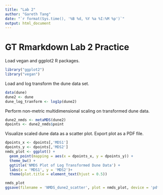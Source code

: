 ```yaml
---
title: "Lab 2"
author: "Gareth Tang"
date: "`r format(Sys.time(), '%B %d, %Y %a %I:%M %p')`"
output: html_document
---
```


# GT Rmarkdown Lab 2 Practice
Load vegan and ggplot2 R packages.
```r
library("ggplot2")
library("vegan")
```

Load and log transform the dune data set.
```r
data(dune)
dune2 <- dune
dune_log_tranform <- log1p(dune2)
```

Perform non-metric multidimensional scaling on transformed dune data.
```r
dune2_nmds <- metaMDS(dune2)
dpoints <- dune2_nmds$point
```

Visualize scaled dune data as a scatter plot. Export plot as a PDF file.
```r
dpoints_x <- dpoints[,'MDS1']
dpoints_y <- dpoints[,'MDS2']
nmds_plot <- ggplot() + 
  geom_point(mapping = aes(x = dpoints_x, y = dpoints_y)) + 
  theme_bw() +
  ggtitle('NMDS Plot of Log Transformed Dune Data') + 
  labs(x = 'MDS1', y = 'MDS2')+
  theme(plot.title = element_text(hjust = 0.5))

nmds_plot
ggsave(filename = 'NMDS_dune2_scatter', plot = nmds_plot, device = 'pdf')
```